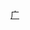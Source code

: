 {{Userbox
  |id=[[File:China Radio International.png|80px]]
  |id-c=white
  |info=这个用户喜欢收听[[中国国际广播电台]]的节目。
  |info-c=red
  |info-fc=white
  |border-c=#FFFFFF
  |usercategory=喜欢收听中国国际广播电台广播节目的维基人
  |nocat={{{nocat|}}}
}}<noinclude>
[[Category:媒體用戶框模板|广]]
</noinclude>